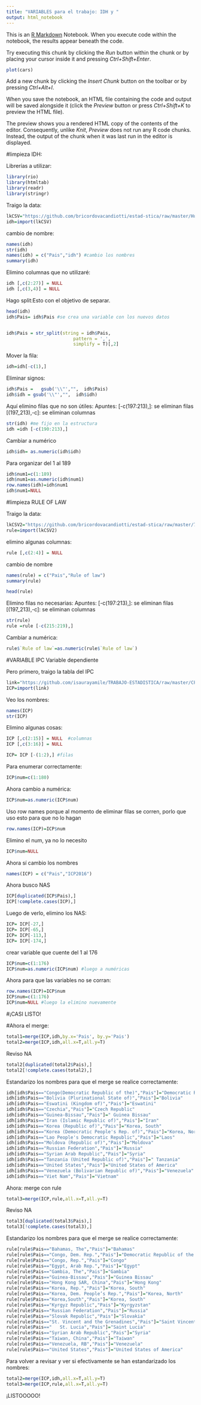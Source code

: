 ---
title: "VARIABLES para el trabajo: IDH y "
output: html_notebook
---

This is an [R Markdown](http://rmarkdown.rstudio.com) Notebook. When you execute code within the notebook, the results appear beneath the code. 

Try executing this chunk by clicking the *Run* button within the chunk or by placing your cursor inside it and pressing *Ctrl+Shift+Enter*. 

```{r}
plot(cars)
```

Add a new chunk by clicking the *Insert Chunk* button on the toolbar or by pressing *Ctrl+Alt+I*.

When you save the notebook, an HTML file containing the code and output will be saved alongside it (click the *Preview* button or press *Ctrl+Shift+K* to preview the HTML file).

The preview shows you a rendered HTML copy of the contents of the editor. Consequently, unlike *Knit*, *Preview* does not run any R code chunks. Instead, the output of the chunk when it was last run in the editor is displayed.

#limpieza IDH:


Librerías a utilizar: 
```{r}
library(rio)
library(htmltab)
library(readr)
library(stringr)
```

Traigo la data: 
```{r}
lkCSV="https://github.com/bricordovacandiotti/estad-stica/raw/master/Human%20development%20index%20(HDI).csv"
idh=import(lkCSV)
```

cambio de nombre:
```{r}
names(idh)
str(idh)
names(idh) = c("Pais","idh") #cambio los nombres
summary(idh)


```

Elimino columnas que no utilizaré: 
```{r}
idh [,c(2:27)] = NULL 
idh [,c(3,4)] = NULL
```


Hago split:Esto con el objetivo de separar.
```{r}

head(idh)
idh$Pais= idh$Pais #se crea una variable con los nuevos datos


idh$Pais = str_split(string = idh$Pais,
                         pattern = ',',
                         simplify = T)[,2]
```


Mover la fila:

```{r}
idh=idh[-c(1),]

```

Eliminar signos:
```{r}
idh$Pais =   gsub('\\"',"",  idh$Pais)
idh$idh = gsub('\\"',"",  idh$idh)
```

Aquí elimino filas que no son útiles:
Apuntes: 
[-c(197:213),]: se eliminan filas
[(197_213),-c]: se eliminan columnas
```{r}
str(idh) #me fijo en la estructura
idh =idh [-c(190:213),] 
```

Cambiar a numérico
```{r}
idh$idh= as.numeric(idh$idh)


```
Para organizar del 1 al 189
```{r}
idh$num1=c(1:189)
idh$num1=as.numeric(idh$num1)
row.names(idh)=idh$num1
idh$num1=NULL
```



#limpieza RULE OF LAW

Traigo la data:
```{r}
lkCSV2="https://github.com/bricordovacandiotti/estad-stica/raw/master/7344df0b-94f0-4c00-9f24-4731bff48948_Data.csv"
rule=import(lkCSV2)
```


elimino algunas columnas: 
```{r}
rule [,c(2:4)] = NULL 
```


cambio de nombre
```{r}
names(rule) = c("Pais","Rule of law")
summary(rule)

head(rule)
```


Elimino filas no necesarias:
Apuntes: 
[-c(197:213),]: se eliminan filas
[(197_213),-c]: se eliminan columnas
```{r}
str(rule)
rule =rule [-c(215:219),] 
```

Cambiar a numérica: 
```{r}
rule$`Rule of law`=as.numeric(rule$`Rule of law`)
```


#VARIABLE IPC
Variable dependiente

Pero primero, traigo la tabla del IPC

```{r}
link="https://github.com/isaurayamile/TRABAJO-ESTADISTICA/raw/master/CPI2019.xlsx"
ICP=import(link)
```

Veo los nombres:
```{r}
names(ICP)
str(ICP)
```

Elimino algunas cosas: 
```{r}
ICP [,c(2:15)] = NULL  #columnas
ICP [,c(3:16)] = NULL 

ICP= ICP [-(1:2),] #filas
```


Para enumerar correctamente:
```{r}
ICP$num=c(1:180)
```


Ahora cambio a numérica:  
```{r}
ICP$num=as.numeric(ICP$num)
```

Uso row names porque al momento de eliminar filas se corren, porlo que uso esto para que no lo hagan

```{r}
row.names(ICP)=ICP$num
```


Elimino el num, ya no lo necesito
```{r}
ICP$num=NULL
```


Ahora sí cambio los nombres
```{r}
names(ICP) = c("Pais","ICP2016")
```


Ahora busco NAS
```{r}
ICP[duplicated(ICP$Pais),]
ICP[!complete.cases(ICP),]

```

Luego de verlo, elimino los NAS:
```{r}
ICP= ICP[-27,]
ICP= ICP[-65,]
ICP= ICP[-113,]
ICP= ICP[-174,]
```


crear variable que cuente del 1 al 176
```{r}
ICP$num=c(1:176)
ICP$num=as.numeric(ICP$num) #luego a numéricas
```

Ahora para que las variables no se corran: 
```{r}
row.names(ICP)=ICP$num
ICP$num=c(1:176)
ICP$num=NULL #luego la elimino nuevamente
```


#¡CASI LISTO!

#Ahora el merge:

```{r}
total1=merge(ICP,idh,by.x='Pais', by.y='Pais')
total2=merge(ICP,idh,all.x=T,all.y=T)
```

Reviso NA
```{r}
total2[duplicated(total2$Pais),]
total2[!complete.cases(total2),]
```


Estandarizo los nombres para que el merge se realice correctamente:
```{r}
idh[idh$Pais=="Congo(Democratic Republic of the)","Pais"]="Democratic Republic of the Congo"
idh[idh$Pais=="Bolivia (Plurinational State of)","Pais"]="Bolivia"
idh[idh$Pais=="Eswatini (Kingdom of)","Pais"]="Eswatini"
idh[idh$Pais=="Czechia","Pais"]="Czech Republic"
idh[idh$Pais=="Guinea-Bissau","Pais"]="	Guinea Bissau"
idh[idh$Pais=="Iran (Islamic Republic of)","Pais"]="Iran"
idh[idh$Pais=="Korea (Republic of)","Pais"]="Korea, South"
idh[idh$Pais=="Korea (Democratic People's Rep. of)","Pais"]="Korea, North"
idh[idh$Pais=="Lao People's Democratic Republic","Pais"]="Laos"
idh[idh$Pais=="Moldova (Republic of)","Pais"]="Moldova"
idh[idh$Pais=="Russian Federation","Pais"]="Russia"
idh[idh$Pais=="Syrian Arab Republic","Pais"]="Syria"
idh[idh$Pais=="Tanzania (United Republic of)","Pais"]="	Tanzania"
idh[idh$Pais=="United States","Pais"]="United States of America"
idh[idh$Pais=="Venezuela (Bolivarian Republic of)","Pais"]="Venezuela"
idh[idh$Pais=="Viet Nam","Pais"]="Vietnam"
```


Ahora: merge con rule

```{r}
total3=merge(ICP,rule,all.x=T,all.y=T)
```


Reviso NA
```{r}
total3[duplicated(total3$Pais),]
total3[!complete.cases(total3),]
```

Estandarizo los nombres para que el merge se realice correctamente:
```{r}
rule[rule$Pais=="Bahamas, The","Pais"]="Bahamas"
rule[rule$Pais=="Congo, Dem. Rep.","Pais"]="Democratic Republic of the Congo"
rule[rule$Pais=="Congo, Rep.","Pais"]="Congo"
rule[rule$Pais=="Egypt, Arab Rep.","Pais"]="Egypt"
rule[rule$Pais=="Gambia, The","Pais"]="Gambia"
rule[rule$Pais=="Guinea-Bissau","Pais"]="Guinea Bissau"
rule[rule$Pais=="Hong Kong SAR, China","Pais"]="Hong Kong"
rule[rule$Pais=="Korea, Rep.","Pais"]="Korea, South"
rule[rule$Pais=="Korea, Dem. People’s Rep.","Pais"]="Korea, North"
rule[rule$Pais=="Korea,South","Pais"]="Korea, South"
rule[rule$Pais=="Kyrgyz Republic","Pais"]="Kyrgyzstan"
rule[rule$Pais=="Russian Federation","Pais"]="Russia"
rule[rule$Pais=="Slovak Republic","Pais"]="Slovakia"
rule[rule$Pais=="St. Vincent and the Grenadines","Pais"]="Saint Vincent and the Grenadines"
rule[rule$Pais=="	St. Lucia","Pais"]="Saint Lucia"
rule[rule$Pais=="Syrian Arab Republic","Pais"]="Syria"
rule[rule$Pais=="Taiwan, China","Pais"]="Taiwan"
rule[rule$Pais=="Venezuela, RB","Pais"]="Venezuela"
rule[rule$Pais=="United States","Pais"]="United States of America"

```

Para volver a revisar y ver si efectivamente se han estandarizado los nombres:

```{r}
total2=merge(ICP,idh,all.x=T,all.y=T)
total3=merge(ICP,rule,all.x=T,all.y=T)
```

¡LISTOOOOO!

